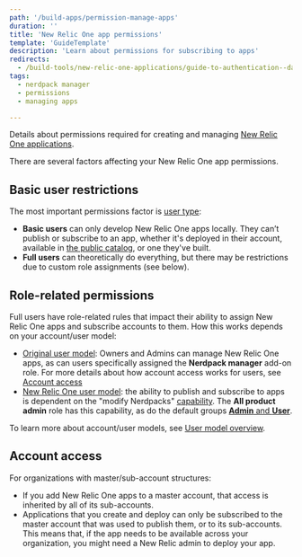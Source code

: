 ```yaml
---
path: '/build-apps/permission-manage-apps'
duration: ''
title: 'New Relic One app permissions'
template: 'GuideTemplate'
description: 'Learn about permissions for subscribing to apps'
redirects:
  - /build-tools/new-relic-one-applications/guide-to-authentication--data-access--and-permissions
tags: 
  - nerdpack manager
  - permissions
  - managing apps

---
```


<Intro>

Details about permissions required for creating and managing [New Relic One applications](https://developer.newrelic.com/build-apps).

</Intro>

There are several factors affecting your New Relic One app permissions. 

## Basic user restrictions 

The most important permissions factor is [user type](/docs/accounts/accounts-billing/new-relic-one-user-management/new-relic-one-user-model-understand-user-structure/#user-type): 

* **Basic users** can only develop New Relic One apps locally. They can’t publish or subscribe to an app, whether it's deployed in their account, available in [the public catalog](https://opensource.newrelic.com/nerdpacks/), or one they've built. 
* **Full users** can theoretically do everything, but there may be restrictions due to custom role assignments (see below). 

## Role-related permissions 

Full users have role-related rules that impact their ability to assign New Relic One apps and subscribe accounts to them. How this works depends on your account/user model: 

* [Original user model](/docs/accounts/original-accounts-billing/original-product-based-pricing/overview-changes-pricing-user-model/#user-models): Owners and Admins can manage New Relic One apps, as can users specifically assigned the **Nerdpack manager** add-on role. For more details about how account access works for users, see [Account access](#account-access)
* [New Relic One user model](/docs/accounts/original-accounts-billing/original-product-based-pricing/overview-changes-pricing-user-model/#user-models): the ability to publish and subscribe to apps is dependent on the "modify Nerdpacks" [capability](/docs/accounts/accounts-billing/new-relic-one-user-management/new-relic-one-user-model-understand-user-structure/#roles). The **All product admin** role has this capability, as do the default groups [**Admin** and **User**](/docs/accounts/accounts-billing/new-relic-one-user-management/new-relic-one-user-model-understand-user-structure/#groups). 

To learn more about account/user models, see [User model overview](/docs/accounts/original-accounts-billing/original-product-based-pricing/overview-changes-pricing-user-model/#user-models).

## Account access

For organizations with master/sub-account structures: 

* If you add New Relic One apps to a master account, that access is inherited by all of its sub-accounts.
* Applications that you create and deploy can only be subscribed to the master account that was used to publish them, or to its sub-accounts. This means that, if the app needs to be available across your organization, you might need a New Relic admin to deploy your app.
